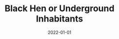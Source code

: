 ---
cover: "./blackhen.PNG"
date: "2022-01-01"
title: "Black Hen or Underground Inhabitants"
defer: true
slug: "/black-hen"
areas:
  -  .

---